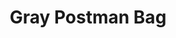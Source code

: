 ---
title: "Gray Postman Bag"
meta_title: "Gray Postman Bag craft"
description: "Craft de Gray Postman Bag"
rank: "c"
draft: false
name: "Gray Postman Bag"
recipe_img: "https://wiki.pokexgames.com/images/9/9d/Gray_Postman_Bag.png"
level: 57
craft_time: 86400
result: 1
value_npc: 1
ingredients:
  - name: "Cloth"
    quantity: 30
    item_img: "https://wiki.pokexgames.com/images/5/51/Cloth.png"
    value_npc: 1
  - name: "Dragon Scale"
    quantity: 1000
    item_img: "https://wiki.pokexgames.com/images/5/58/DragonScale.png"
    value_npc: 1
  - name: "Black Dye"
    quantity: 3
    item_img: "https://wiki.pokexgames.com/images/4/4c/Black_Dye.png"
    value_npc: 1
  - name: "Cloud"
    quantity: 50
    item_img: "https://wiki.pokexgames.com/images/d/d2/Cloud.png"
    value_npc: 1
  - name: "Refined Style Point"
    quantity: 80
    item_img: "https://wiki.pokexgames.com/images/6/6b/Refined_style_point.png"
    value_npc: 1
---